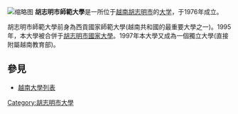 [[File:Truong_Dai_hoc_Su_pham,_an_vuong_duong_,quan_5,_hcmcity_-_panoramio.jpg|缩略图]]
'''胡志明市師範大學'''是一所位于[[越南|越南]][[胡志明市|胡志明市]]的[[大学|大学]]，于1976年成立。

胡志明市師範大學前身為西貢國家師範大學(越南共和國的最重要大學之一)。1995年，本大學被合併于[[胡志明市國家大學|胡志明市國家大學]]。1997年本大學又成為一個獨立大學(直接附屬越南教育部)。

==參見==
*[[越南大學列表|越南大學列表]]

[[Category:胡志明市大學|Category:胡志明市大學]]